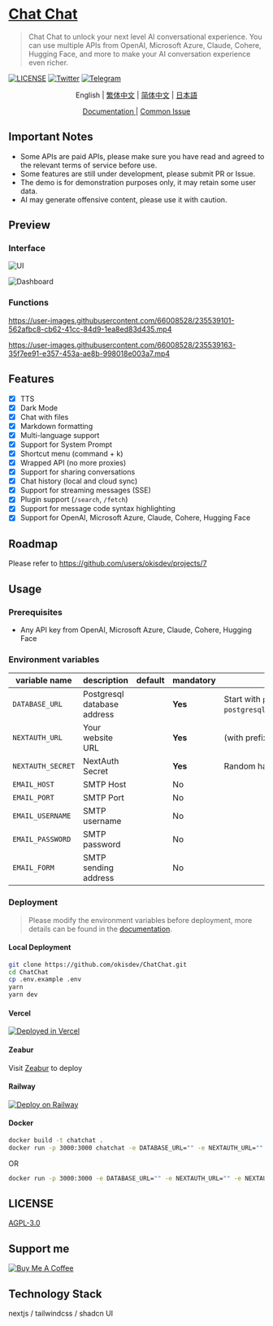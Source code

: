 # [Chat Chat](https://chat.okisdev.com)
 
> Chat Chat to unlock your next level AI conversational experience. You can use multiple APIs from OpenAI, Microsoft Azure, Claude, Cohere, Hugging Face, and more to make your AI conversation experience even richer.

[![LICENSE](https://img.shields.io/github/license/okisdev/ChatChat?style=flat-square)](https://github.com/okisdev/ChatChat/blob/master/LICENSE) [![Twitter](https://img.shields.io/twitter/follow/okisdev)](https://twitter.com/okisdev) [![Telegram](https://img.shields.io/badge/Telegram-Chat%20Chat-blue?style=flat-square&logo=telegram)](https://t.me/+uWx9qtafv-BiNGVk)

<p align='center'>
    <a>English</a> | <a href='README.zh_HK.mdx'>繁体中文</a> | <a href='README.zh_CN.mdx'>简体中文</a> | <a href='README.JA.mdx'>日本語</a>
</p>

<p align='center'>
    <a href='https://docs.okis.dev/chat' target='_blank'>
        Documentation
    </a>
    | <a href='https://github.com/okisdev/ChatChat/issues/3'>Common Issue</a>
</p>

## Important Notes

-   Some APIs are paid APIs, please make sure you have read and agreed to the relevant terms of service before use.
-   Some features are still under development, please submit PR or Issue.
-   The demo is for demonstration purposes only, it may retain some user data.
-   AI may generate offensive content, please use it with caution.

## Preview

### Interface

![UI](https://cdn.harrly.com/project/GitHub/Chat-Chat/img/UI-1.png)

![Dashboard](https://cdn.harrly.com/project/GitHub/Chat-Chat/img/Dashboard-1.png)

### Functions

https://user-images.githubusercontent.com/66008528/235539101-562afbc8-cb62-41cc-84d9-1ea8ed83d435.mp4

https://user-images.githubusercontent.com/66008528/235539163-35f7ee91-e357-453a-ae8b-998018e003a7.mp4

## Features

-   [x] TTS
-   [x] Dark Mode
-   [x] Chat with files
-   [x] Markdown formatting
-   [x] Multi-language support
-   [x] Support for System Prompt
-   [x] Shortcut menu (command + k)
-   [x] Wrapped API (no more proxies)
-   [x] Support for sharing conversations
-   [x] Chat history (local and cloud sync)
-   [x] Support for streaming messages (SSE)
-   [x] Plugin support (`/search`, `/fetch`)
-   [x] Support for message code syntax highlighting
-   [x] Support for OpenAI, Microsoft Azure, Claude, Cohere, Hugging Face

## Roadmap

Please refer to https://github.com/users/okisdev/projects/7

## Usage

### Prerequisites

-   Any API key from OpenAI, Microsoft Azure, Claude, Cohere, Hugging Face

### Environment variables

| variable name     | description                 | default | mandatory | prompt                                                                                                            |
| ----------------- | --------------------------- | ------- | --------- | ----------------------------------------------------------------------------------------------------------------- |
| `DATABASE_URL`    | Postgresql database address |         | **Yes**   | Start with `postgresql://` (if not required, please fill in `postgresql://user:password@example.com:port/dbname`) |
| `NEXTAUTH_URL`    | Your website URL            |         | **Yes**   | (with prefix)                                                                                                     |
| `NEXTAUTH_SECRET` | NextAuth Secret             |         | **Yes**   | Random hash (16 bits is best)                                                                                     |
| `EMAIL_HOST`      | SMTP Host                   |         | No        |                                                                                                                   |
| `EMAIL_PORT`      | SMTP Port                   |         | No        |                                                                                                                   |
| `EMAIL_USERNAME`  | SMTP username               |         | No        |                                                                                                                   |
| `EMAIL_PASSWORD`  | SMTP password               |         | No        |                                                                                                                   |
| `EMAIL_FORM`      | SMTP sending address        |         | No        |                                                                                                                   |

### Deployment

> Please modify the environment variables before deployment, more details can be found in the [documentation](https://docs.okis.dev/chat/deployment/).

#### Local Deployment

```bash
git clone https://github.com/okisdev/ChatChat.git
cd ChatChat
cp .env.example .env
yarn
yarn dev
```

#### Vercel

[![Deployed in Vercel](https://vercel.com/button)](https://vercel.com/import/project?template=https://github.com/okisdev/ChatChat)

#### Zeabur

Visit [Zeabur](https://zeabur.com) to deploy

#### Railway

[![Deploy on Railway](https://railway.app/button.svg)](https://railway.app/template/-WWW5r)

#### Docker

```bash
docker build -t chatchat .
docker run -p 3000:3000 chatchat -e DATABASE_URL="" -e NEXTAUTH_URL="" -e NEXTAUTH_SECRET="" -e EMAIL_HOST="" -e EMAIL_PORT="" -e EMAIL_USERNAME="" -e EMAIL_PASSWORD="" -e EMAIL_FORM=""
```

OR

```bash
docker run -p 3000:3000 -e DATABASE_URL="" -e NEXTAUTH_URL="" -e NEXTAUTH_SECRET="" -e EMAIL_HOST="" -e EMAIL_PORT="" -e EMAIL_USERNAME="" -e EMAIL_PASSWORD="" -e EMAIL_FORM="" ghcr.io/okisdev/chatchat:latest
```

## LICENSE

[AGPL-3.0](./LICENSE)

## Support me

[![Buy Me A Coffee](https://www.buymeacoffee.com/assets/img/custom_images/orange_img.png)](https://www.buymeacoffee.com/okisdev)

## Technology Stack

nextjs / tailwindcss / shadcn UI
